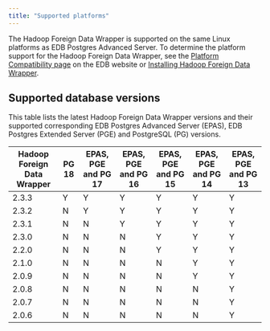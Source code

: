 ```yaml
---
title: "Supported platforms"
---
```


The Hadoop Foreign Data Wrapper is supported on the same Linux platforms as EDB Postgres Advanced Server. To determine the platform support for the Hadoop Foreign Data Wrapper, see the [Platform Compatibility page](https://www.enterprisedb.com/platform-compatibility#epas) on the EDB website or [Installing Hadoop Foreign Data Wrapper](./installing).

## Supported database versions

This table lists the latest Hadoop Foreign Data Wrapper versions and their supported corresponding EDB Postgres Advanced Server (EPAS), EDB Postgres Extended Server (PGE) and PostgreSQL (PG) versions. 

| Hadoop Foreign Data Wrapper | PG 18 | EPAS, PGE and PG 17 | EPAS, PGE and PG 16 | EPAS, PGE and PG 15 | EPAS, PGE and PG 14 | EPAS, PGE and PG 13 |
|-----------------------------|-------|---------------------|---------------------|---------------------|---------------------|---------------------|
| 2.3.3                       | Y     | Y                   | Y                   | Y                   | Y                   | Y                   |
| 2.3.2                       | N     | Y                   | Y                   | Y                   | Y                   | Y                   |
| 2.3.1                       | N     | N                   | Y                   | Y                   | Y                   | Y                   |
| 2.3.0                       | N     | N                   | N                   | Y                   | Y                   | Y                   |
| 2.2.0                       | N     | N                   | N                   | Y                   | Y                   | Y                   |
| 2.1.0                       | N     | N                   | N                   | N                   | Y                   | Y                   |
| 2.0.9                       | N     | N                   | N                   | N                   | Y                   | Y                   |
| 2.0.8                       | N     | N                   | N                   | N                   | N                   | Y                   |
| 2.0.7                       | N     | N                   | N                   | N                   | N                   | Y                   |
| 2.0.6                       | N     | N                   | N                   | N                   | N                   | Y                   |
